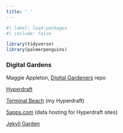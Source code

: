 ```yaml
---
title: ' '
---
```


```r
#| label: load-packages
#| include: false

library(tidyverse)
library(palmerpenguins)
```

### Digital Gardens

Maggie Appleton, [Digital Gardeners](https://github.com/MaggieAppleton/digital-gardeners) repo

[Hyperdraft](https://hyperdraft.rosano.ca/en/)

[Terminal Beach](https://dokoissho.hmm.garden/) (my Hyperdraft)

[5apps.com](https://5apps.com/storage) (data hosting for Hyperdraft sites)

[Jekyll Garden](https://jekyll-garden.github.io/)
